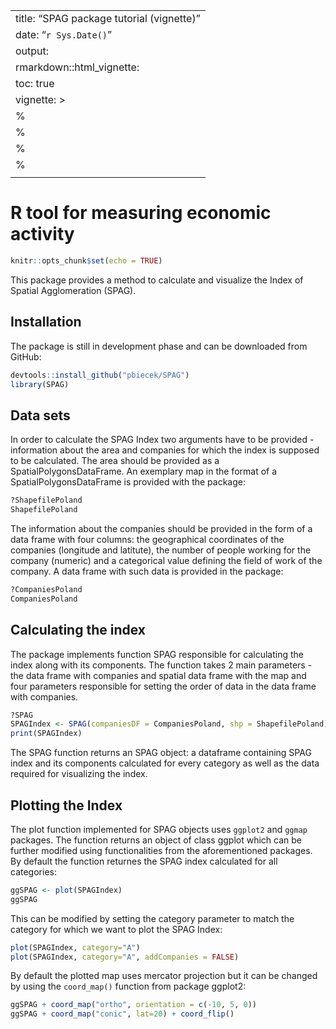 
---
title: "SPAG package tutorial (vignette)"
date: "`r Sys.Date()`"
output: 
  rmarkdown::html_vignette:
    toc: true
vignette: >
  %\VignetteIndexEntry{SPAG tutorial}
  %\VignetteEngine{knitr::rmarkdown}
  %\VignetteDepends{Cairo}
  %\VignetteEncoding{UTF-8}
  \usepackage[utf8]{inputenc}
---

# R tool for measuring economic activity

```r
knitr::opts_chunk$set(echo = TRUE)
```

This package provides a method to calculate and visualize the Index of Spatial Agglomeration (SPAG).

## Installation

The package is still in development phase and can be downloaded from GitHub:

```r
devtools::install_github("pbiecek/SPAG")
library(SPAG)
```

## Data sets

In order to calculate the SPAG Index two arguments have to be provided - information about the area and companies for which the index is supposed to be calculated. The area should be provided as a SpatialPolygonsDataFrame. An exemplary map in the format of a SpatialPolygonsDataFrame is provided with the package:

```r
?ShapefilePoland
ShapefilePoland
```

The information about the companies should be provided in the form of a data frame with four columns: the geographical coordinates of the companies (longitude and latitute), the number of people working for the company (numeric) and a categorical value defining the field of work of the company. A data frame with such data is provided in the package:

```r
?CompaniesPoland
CompaniesPoland
```

## Calculating the index

The package implements function SPAG responsible for calculating the index along with its components. The function takes 2 main parameters - the data frame with companies and spatial data frame with the map and four parameters responsible for setting the order of data in the data frame with companies.

```r
?SPAG
SPAGIndex <- SPAG(companiesDF = CompaniesPoland, shp = ShapefilePoland)
print(SPAGIndex)
```

The SPAG function returns an SPAG object: a dataframe containing SPAG index and its components calculated for every category as well as the data required for visualizing the index.

## Plotting the Index

The plot function implemented for SPAG objects uses `ggplot2` and `ggmap` packages. The function returns an object of class ggplot which can be further modified using functionalities from the aforementioned packages. By default the function returnes the SPAG index calculated for all categories:

```r
ggSPAG <- plot(SPAGIndex)
ggSPAG
```

This can be modified by setting the category parameter to match the category for which we want to plot the SPAG Index:

```r
plot(SPAGIndex, category="A")
plot(SPAGIndex, category="A", addCompanies = FALSE)
```

By default the plotted map uses mercator projection but it can be changed by using the `coord_map()` function from package ggplot2:

```r
ggSPAG + coord_map("ortho", orientation = c(-10, 5, 0))
ggSPAG + coord_map("conic", lat=20) + coord_flip()
```